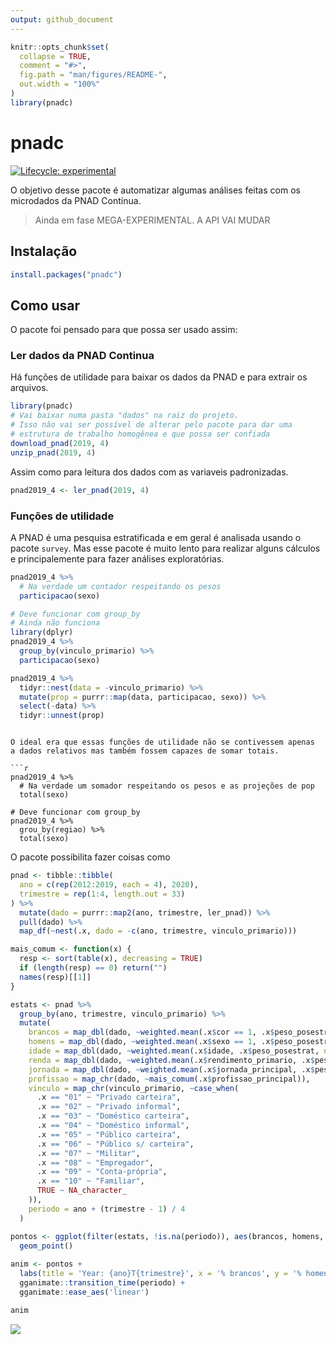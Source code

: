 ```yaml
---
output: github_document
---
```


<!-- README.md is generated from README.Rmd. Please edit that file -->

```r
knitr::opts_chunk$set(
  collapse = TRUE,
  comment = "#>",
  fig.path = "man/figures/README-",
  out.width = "100%"
)
library(pnadc)
```

# pnadc

<!-- badges: start -->
[![Lifecycle: experimental](https://img.shields.io/badge/lifecycle-experimental-orange.svg)](https://www.tidyverse.org/lifecycle/#experimental)
<!-- badges: end -->

O objetivo desse pacote é automatizar algumas análises feitas com os 
microdados da PNAD Contínua.

> Ainda em fase MEGA-EXPERIMENTAL.
A API VAI MUDAR

## Instalação

``` r
install.packages("pnadc")
```

## Como usar

O pacote foi pensado para que possa ser usado assim:

### Ler dados da PNAD Continua

Há funções de utilidade para baixar os dados da PNAD e para
extrair os arquivos.

```r
library(pnadc)
# Vai baixar numa pasta "dados" na raiz do projeto.
# Isso não vai ser possível de alterar pelo pacote para dar uma 
# estrutura de trabalho homogênea e que possa ser confiada
download_pnad(2019, 4)
unzip_pnad(2019, 4)
```

Assim como para leitura dos dados com as variaveis padronizadas.

```r
pnad2019_4 <- ler_pnad(2019, 4)
```


### Funções de utilidade

A PNAD é uma pesquisa estratificada e em geral é analisada usando o pacote
`survey`. Mas esse pacote é muito lento para realizar alguns cálculos e 
principalemente para fazer análises exploratórias.

```r
pnad2019_4 %>% 
  # Na verdade um contador respeitando os pesos
  participacao(sexo)

# Deve funcionar com group_by
# Ainda não funciona
library(dplyr)
pnad2019_4 %>% 
  group_by(vinculo_primario) %>% 
  participacao(sexo)

pnad2019_4 %>% 
  tidyr::nest(data = -vinculo_primario) %>%
  mutate(prop = purrr::map(data, participacao, sexo)) %>% 
  select(-data) %>% 
  tidyr::unnest(prop)

```
```

O ideal era que essas funções de utilidade não se contivessem apenas 
a dados relativos mas também fossem capazes de somar totais.

```r
pnad2019_4 %>% 
  # Na verdade um somador respeitando os pesos e as projeções de pop
  total(sexo)

# Deve funcionar com group_by
pnad2019_4 %>% 
  grou_by(regiao) %>% 
  total(sexo)
```

O pacote possibilita fazer coisas como

```r
pnad <- tibble::tibble(
  ano = c(rep(2012:2019, each = 4), 2020),
  trimestre = rep(1:4, length.out = 33)
) %>%
  mutate(dado = purrr::map2(ano, trimestre, ler_pnad)) %>% 
  pull(dado) %>% 
  map_df(~nest(.x, dado = -c(ano, trimestre, vinculo_primario)))

mais_comum <- function(x) {
  resp <- sort(table(x), decreasing = TRUE)
  if (length(resp) == 0) return("")
  names(resp)[[1]]
}

estats <- pnad %>% 
  group_by(ano, trimestre, vinculo_primario) %>%
  mutate(
    brancos = map_dbl(dado, ~weighted.mean(.x$cor == 1, .x$peso_posestrat, na.rm = TRUE)),
    homens = map_dbl(dado, ~weighted.mean(.x$sexo == 1, .x$peso_posestrat, na.rm = TRUE)),
    idade = map_dbl(dado, ~weighted.mean(.x$idade, .x$peso_posestrat, na.rm = TRUE)),
    renda = map_dbl(dado, ~weighted.mean(.x$rendimento_primario, .x$peso_posestrat, na.rm = TRUE)),
    jornada = map_dbl(dado, ~weighted.mean(.x$jornada_principal, .x$peso_posestrat, na.rm = TRUE)),
    profissao = map_chr(dado, ~mais_comum(.x$profissao_principal)),
    vinculo = map_chr(vinculo_primario, ~case_when(
      .x == "01" ~ "Privado carteira",
      .x == "02" ~ "Privado informal",
      .x == "03" ~ "Doméstico carteira",
      .x == "04" ~ "Doméstico informal",
      .x == "05" ~ "Público carteira",
      .x == "06" ~ "Público s/ carteira",
      .x == "07" ~ "Militar",
      .x == "08" ~ "Empregador",
      .x == "09" ~ "Conta-própria",
      .x == "10" ~ "Familiar",
      TRUE ~ NA_character_
    )),
    periodo = ano + (trimestre - 1) / 4
  )

pontos <- ggplot(filter(estats, !is.na(periodo)), aes(brancos, homens, col = vinculo)) +
  geom_point() 
  
anim <- pontos +
  labs(title = 'Year: {ano}T{trimestre}', x = '% brancos', y = '% homens') +
  gganimate::transition_time(periodo) +
  gganimate::ease_aes('linear')

anim
```

![](pnad.gif)

